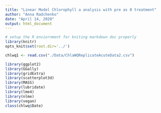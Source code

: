 ```yaml
---
title: "Linear Model Chlorophyll a analysis with pre as 0 treatment"
author: "Anna Radchenko"
date: "April 14, 2020"
output: html_document
---
```


```r
# setup the R enviornment for kniting markdown doc properly
library(knitr)
opts_knit$set(root.dir='../')
```

```r
chlwq1 <- read.csv("./Data/ChlaWQReplicateAcuteData2.csv")
```

```r
library(ggplot2)
library(GGally)
library(gridExtra)
library(scatterplot3d)
library(MASS)
library(lubridate)
library(lme4)
library(nlme)
library(vegan)
class(chlwq$Date)
```
